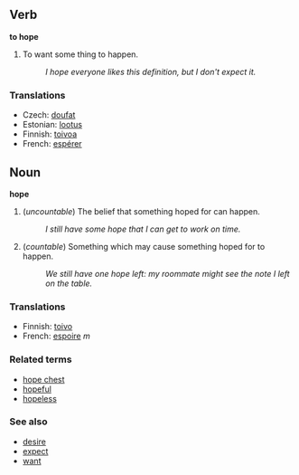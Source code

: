 ==Verb==
'''to hope'''
#To want some thing to happen.
#: ''I hope everyone likes this definition, but I don't expect it.''

===Translations===
*Czech: [[doufat]]
*Estonian: [[lootus]]
*Finnish: [[toivoa]]
*French: [[espérer]]

==Noun==
'''hope'''
# (''uncountable'') The belief that something hoped for can happen.
#: ''I still have some hope that I can get to work on time.''
# (''countable'') Something which may cause something hoped for to happen.
#: ''We still have one hope left: my roommate might see the note I left on the table.''

===Translations===
*Finnish: [[toivo]]
*French: [[espoire]] ''m''

===Related terms===
*[[hope chest]]
*[[hopeful]]
*[[hopeless]]

===See also===
*[[desire]]
*[[expect]]
*[[want]]